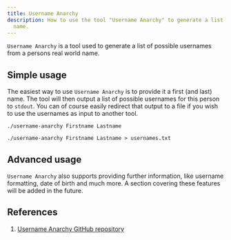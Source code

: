 ```yaml
---
title: Username Anarchy
description: How to use the tool "Username Anarchy" to generate a list of possible usernames from a persons real world
  name.
---
```


`Username Anarchy` is a tool used to generate a list of possible usernames from a persons real world name.

## Simple usage

The easiest way to use `Username Anarchy` is to provide it a first (and last) name. The tool will then output a list
of possible usernames for this person to `stdout`. You can of course easily redirect that output to a file if you wish
to use the usernames as input to another tool.

```shell
./username-anarchy Firstname Lastname
```

```shell
./username-anarchy Firstname Lastname > usernames.txt
```

## Advanced usage

`Username Anarchy` also supports providing further information, like username formatting, date of birth and much more.
A section covering these features will be added in the future.

## References

1. [Username Anarchy GitHub repository](https://github.com/urbanadventurer/username-anarchy)

